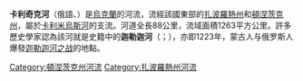 {{NoteTA|G1=地名}}
{{unreferenced|time=2015-09-15T00:16:19+00:00}}
{{Infobox river
  | name              = 卡利奇克河
  | image             = Кальчик у місці злиття з Кальміусом.JPG
  | image_size = 260px
  | image_caption     = 卡利奇克河與[[卡利米烏斯河|卡利米烏斯河]]匯流處
  | source1_location  = [[扎波羅熱州|扎波羅熱州]]與[[頓涅茨克州|頓涅茨克州]]交界
  | source1_coordinates = {{coord|47.3556|37.1389|region:UA}}
  | mouth             = [[馬里烏波爾|馬里烏波爾]]
  | mouth_coordinates = {{coord|47.1167|37.6125|region:UA}}
  | progression       = [[卡利米烏斯河|卡利米烏斯河]]—[[亞速海|亞速海]]
  | subdivision_type1 = 國家
  | subdivision_name1 = {{UKR}}
  | subdivision_type2 = 州
  | subdivision_name2 = {{flag|Zaporizhia Oblast}}<br />{{flag|Donetsk Oblast}}
  | length            = {{Convert|88|km|mi}}
  | discharge1_avg    = 
  | tributaries_left = {{link-uk|小卡利奇克河|Малий Кальчик}}
  | tributaries_right = {{link-uk|卡列次河|Калець}}
  | basin_size        = {{Convert|1263|km2|mi2}}
}}
'''卡利奇克河'''（俄語、{{lang-uk|Кальчик}}）是[[烏克蘭|烏克蘭]]的河流，流經該國東部的[[扎波羅熱州|扎波羅熱州]]和[[頓涅茨克州|頓涅茨克州]]，屬於[[卡利米烏斯河|卡利米烏斯河]]的支流。河道全長88公里，流域面積1263平方公里。許多歷史學家認為該河就是史籍中的'''迦勒迦河'''（{{lang-ru|Калке}}；{{lang-uk|Калка}}），亦即1223年，蒙古人与俄罗斯人爆發[[迦勒迦河之战|迦勒迦河之战]]的地點。

{{DEFAULTSORT:Кальчик}}
[[Category:頓涅茨克州河流|Category:頓涅茨克州河流]]
[[Category:扎波羅熱州河流|Category:扎波羅熱州河流]]


{{Ukraine-river-stub}}